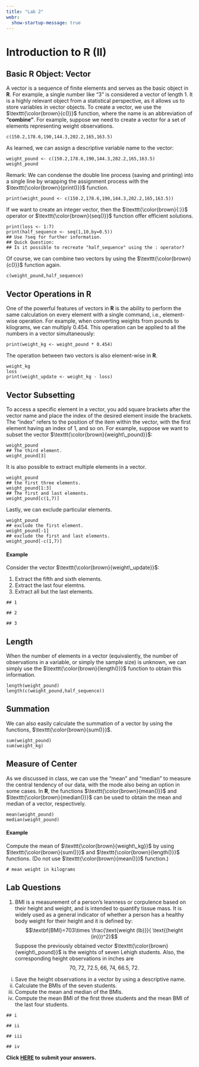 ```yaml
---
title: "Lab 2"
webr:
  show-startup-message: true
---
```

::: {.hidden}
\let\OldTexttt\texttt
\renewcommand{\txt}[1]{\OldTexttt{\color{brown}{#1}}}
:::

# Introduction to R (II)

## Basic **R** Object: Vector

A vector is a sequence of finite elements and serves as the basic object in **R**. For example, a single number like "3" is considered a vector of length 1. It is a highly relevant object from a statistical perspective, as it allows us to store variables in vector objects. To create a vector, we use the $\txt{c()}$ function, where the name is an abbreviation of **"combine"**. For example, suppose we need to create a vector for a set of elements representing weight observations.

```webr-r
c(150.2,178.6,190,144.3,202.2,165,163.5)
```

As learned, we can assign a descriptive variable name to the vector:

```webr-r
weight_pound <- c(150.2,178.6,190,144.3,202.2,165,163.5)
weight_pound
```

Remark: We can condense the double line process (saving and printing) into a single line by wrapping the assignment process with the $\txt{print()}$ function.

```webr-r
print(weight_pound <- c(150.2,178.6,190,144.3,202.2,165,163.5))
```

If we want to create an integer vector, then the $\txt{:}$ operator or $\txt{seq()}$ function offer efficient solutions.

```webr-r
print(loss <- 1:7)
print(half_sequence <- seq(1,10,by=0.5))
## Use ?seq for further information.
## Quick Question: 
## Is it possible to recreate "half_sequence" using the : operator?
```

Of course, we can combine two vectors by using the $\txt{c()}$ function again.

```webr-r
c(weight_pound,half_sequence)
```

## Vector Operations in **R**

One of the powerful features of vectors in **R** is the ability to perform the same calculation on every element with a single command, i.e., element-wise operation. For example, when converting weights from pounds to kilograms, we can multiply 0.454. This operation can be applied to all the numbers in a vector simultaneously:

```webr-r
print(weight_kg <- weight_pound * 0.454)
```

The operation between two vectors is also element-wise in **R**.

```webr-r
weight_kg
loss
print(weight_update <- weight_kg - loss)
```

## Vector Subsetting

To access a specific element in a vector, you add square brackets after the vector name and place the index of the desired element inside the brackets. The "index" refers to the position of the item within the vector, with the first element having an index of 1, and so on. For example, suppose we want to subset the vector $\txt{weight\_pound}$:

```webr-r
weight_pound
## The third element.
weight_pound[3]
```

It is also possible to extract multiple elements in a vector.

```webr-r
weight_pound
## the first three elements.
weight_pound[1:3]
## The first and last elements.
weight_pound[c(1,7)]
```

Lastly, we can exclude particular elements.

```webr-r
weight_pound
## exclude the first element.
weight_pound[-1]
## exclude the first and last elements.
weight_pound[-c(1,7)]
```

#### Example

Consider the vector $\txt{weight\_update}$:

1.  Extract the fifth and sixth elements.
2.  Extract the last four elemtns.
3.  Extract all but the last elements.

```webr-r
## 1

## 2

## 3
```

## Length

When the number of elements in a vector (equivalently, the number of observations in a variable, or simply the sample size) is unknown, we can simply use the $\txt{length()}$ function to obtain this information.

```webr-r
length(weight_pound)
length(c(weight_pound,half_sequence))
```

## Summation

We can also easily calculate the summation of a vector by using the functions, $\txt{sum()}$.

```webr-r
sum(weight_pound)
sum(weight_kg)
```

## Measure of Center

As we discussed in class, we can use the "mean" and "median" to measure the central tendency of our data, with the mode also being an option in some cases. In **R**, the functions $\txt{mean()}$ and $\txt{median()}$ can be used to obtain the mean and median of a vector, respectively.

```webr-r
mean(weight_pound)
median(weight_pound)
```

#### Example

Compute the mean of $\txt{weight\_kg}$ by using $\txt{sum()}$ and $\txt{length()}$ functions. (Do not use $\txt{mean()}$ function.)

```webr-r
# mean weight in kilograms

```

## Lab Questions

1.  BMI is a measurement of a person's leanness or corpulence based on their height and weight, and is intended to quantify tissue mass. It is widely used as a general indicator of whether a person has a healthy body weight for their height and it is defined by: $$\textbf{BMI}=703\times \frac{\text{weight (lb)}}{ \text{(height (in)})^2}$$ Suppose the previously obtained vector $\txt{weight\_pound}$ is the weights of seven Lehigh students. Also, the corresponding height observations in inches are $$70,\;72,\;72.5,\;66,\;74,\;66.5,\;72.$$

<!-- -->

i)  Save the height observations in a vector by using a descriptive name.
ii) Calculate the BMIs of the seven students.
iii) Compute the mean and median of the BMIs.
iv) Compute the mean BMI of the first three students and the mean BMI of the last four students.

```webr-r
## i

## ii

## iii

## iv
```

````{=html}
<!--
2. People often underreport how frequently they engage in antisocial behaviors like peeing in swimming pools. Urine, beyond being unpleasant, reacts with chlorine to produce toxic chemicals like trichloramine, a common cause of skin irritation for swimmers. Researchers found that the artificial sweetener ACE, which passes through the body unmetabolized and in consistent amounts, can be used to measure the amount of urine in a pool by analyzing ACE concentrations.
Below is a list of ACE concentrations (measured in ng/L) from 15 different pools in the US:
$$ 438,  211,  640,   85,   83,  350,  138,   49,  465,  489,55, 1086,   71, 1058,  247.$$



i) In **R**, create a vector of these data and give it an appropriate name. (Uncomment and use the data.)

ii) What is the mean ACE concentration in these 15 pools?

iii) Since urine contains an average ACE of 4000 ng/ml, we can obtain the urin concentration (ml/L) by dividing each value by 4000 from the ACE concentration data. Compute the urin concentration and it a suitable name.

iv) What is the mean urine concentration (in ml) per liter? 

v) Use R to calculate the average amount of urine (in ml) in a 500,000 L pool.

```webr-r
## i
# 438,211,640,85,83,350,138,49,465,489,55,1086,71,1058,247

## ii

## iii

## iv

## v

```
 -->
````


**Click [HERE](https://coursesite.lehigh.edu/mod/quiz/view.php?id=5901189){target="_blank"} to submit your answers.**
